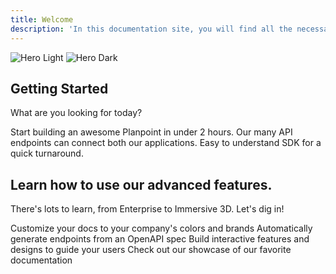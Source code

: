 ```yaml
---
title: Welcome
description: 'In this documentation site, you will find all the necessary knowledge to create and edit a plan viewer, as well as developer docs for our API and our SDK kit. '
---
```


<img
  className="block dark:hidden"
  src="https://i.postimg.cc/CKmxmQ9k/Clean.png"
  alt="Hero Light"
/>
<img
  className="hidden dark:block"
  src="https://i.postimg.cc/G38ZWgDc/temp-Imagewx-AY98.avif"
  alt="Hero Dark"
/>

## Getting Started

What are you looking for today?

<CardGroup cols={2}>
  <Card
    title="Create and edit Planpoint Viewer"
    icon="pen-to-square"
    href="https://viewerdocs.planpoint.io/quickstart"
  >
    Start building an awesome Planpoint in under 2 hours.
  </Card>
  <Card
    title="Build with our API"
    icon="code"
    href="https://mintlify.com/docs/development"
  >
    Our many API endpoints can connect both our applications.
  </Card>
    <Card
    title="Leverage our SDK"
    icon="rectangle-terminal"
    href="https://mintlify.com/docs/development"
  >
    Easy to understand SDK for a quick turnaround.
  </Card>
</CardGroup>

## Learn how to use our advanced features.

There's lots to learn, from Enterprise to Immersive 3D. Let's dig in!

<CardGroup cols={2}>
  <Card
    title="Enterprise"
    icon="map-pin"
    href="https://mintlify.com/docs/settings/global"
  >
    Customize your docs to your company's colors and brands
  </Card>
  <Card
    title="360° project"
    icon="360-degrees"
    href="https://mintlify.com/docs/api-playground/openapi"
  >
    Automatically generate endpoints from an OpenAPI spec
  </Card>
  <Card
    title="Amenities & Parkings"
    icon="water-ladder"
    href="https://mintlify.com/docs/components/accordion"
  >
    Build interactive features and designs to guide your users
  </Card>
  <Card
    title="Allocations"
    icon="user-tie"
    href="https://mintlify.com/customers"
  >
    Check out our showcase of our favorite documentation
  </Card>
</CardGroup>
